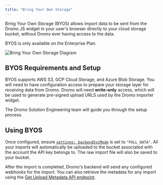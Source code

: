 ```yaml
---
title: "Bring Your Own Storage"
---
```


Bring Your Own Storage (BYOS) allows import data to be sent from the Dromo JS widget in your user's browser directly to your cloud storage bucket, without Dromo ever having access to the data.

<Info>
  BYOS is only available on the Enterprise Plan.
</Info>

![Bring Your Own Storage Diagram](/images/guides/byos-vs-backend-sync.png)

## BYOS Requirements and Setup[​](#byos-requirements-and-setup "Direct link to BYOS Requirements and Setup")

BYOS supports AWS S3, GCP Cloud Storage, and Azure Blob Storage. You will need to have configuration access to prepare your storage layer for receiving data from Dromo. Dromo will need **write-only** access, which will be used to generate pre-signed upload URLS used by the Dromo importer widget.

The Dromo Solution Engineering team will guide you through the setup process.

## Using BYOS[​](#using-byos "Direct link to Using BYOS")

Once configured, ensure [`settings: backendSycMode`](/reference/settings/settings#backendsyncmode) is set to `"FULL_DATA"`. All your imports will automatically be uploaded to the bucket associated with the account the API key belongs to. The raw import file will also be saved to your bucket.

After the import is completed, Dromo's backend will send any configured webhooks for the import. You can also retrieve the metadata for any import using the [Get Upload Metadata API endpoint](/api-reference#tag/uploads/operation/getUploadMetadata).

